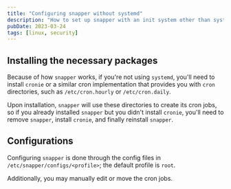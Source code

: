 ```yaml
---
title: "Configuring snapper without systemd"
description: "How to set up snapper with an init system other than systemd. This is done using cron."
pubDate: 2023-03-24
tags: [linux, security]
---
```


## Installing the necessary packages

Because of how `snapper` works, if you're not using `systemd`, you'll need to install `cronie` or a similar cron implementation that provides you with `cron` directories, such as `/etc/cron.hourly` or `/etc/cron.daily`.

Upon installation, `snapper` will use these directories to create its cron jobs, so if you already installed `snapper` but you didn't install `cronie`, you'll need to remove `snapper`, install `cronie`, and finally reinstall `snapper`.

## Configurations

Configuring `snapper` is done through the config files in `/etc/snapper/configs/<profile>`; the default profile is `root`.

Additionally, you may manually edit or move the cron jobs.
